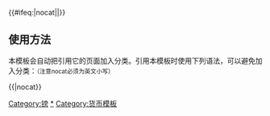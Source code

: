 <noinclude>
{{noteTA
|1=zh-cn:澳大利亚;zh-hk:澳洲;zh:澳大利亞
}}
</noinclude>{{Navbox
 | name = 镑
 | title = 单位为“[[镑]]”、“[[里拉 (貨幣)|里拉]]”或相似名称的[[货币]]
 | listclass = hlist

 | group1 = 流通货币
 | list1 = 
* [[埃及镑]]
* [[福克兰群岛镑]]
* [[直布罗陀镑]]
* [[根西岛镑]]
* [[泽西岛镑]]
* [[黎巴嫩镑]]
* [[曼岛镑]]
* [[英镑]]
* [[圣赫勒拿镑]]
* [[南苏丹镑]]
* [[苏丹镑]]
* [[叙利亚镑]]
* [[土耳其里拉]]

 | group2 = 地方替代货币
 | list2 = 
* {{le|布里斯托尔镑|Bristol Pound}}
* [[布里克斯顿镑]]
* [[刘易斯镑]]
* {{le|斯特劳德镑|Stroud Pound}}
* {{le|托特尼斯镑|Totnes Pound}}


 | group3 = 历史货币
 | list3 = 
* {{le|奥尔德尼镑|Alderney pound}}
* {{le|盎格鲁-撒克逊镑|Anglo-Saxon pound}}
* [[澳大利亚镑]]
* {{le|巴哈马镑|Bahamian pound}}
* {{le|百慕大镑|Bermudian pound}}
* [[比亚法拉镑]]
* [[英属西非镑]]
* {{le|加拿大镑|Canadian pound}}
* {{le|康涅狄格镑|Connecticut pound}}
* [[塞浦路斯镑]]
* {{le|特拉华镑|Delaware pound}}
* {{le|斐济镑|Fijian pound}}
* [[法国里弗尔]]
* {{le|法属殖民地里弗尔|French colonial livre}}
* {{le|冈比亚镑|Gambian pound}}
* {{le|乔治亚镑|Georgia pound}}
* {{le|加纳镑|Ghanaian pound}}
* {{le|海地里弗|Haitian livre}}
* [[爱尔兰镑]]
* [[以色列里拉|以色列里拉/以色列镑]]
* [[意大利里拉]]
* {{le|牙买加镑|Jamaican pound}}
* {{le|日本政府发行大洋洲镑|Japanese government-issued Oceanian Pound}}
* {{le|利比亚镑|Libyan pound}}
* {{le|图尔里弗尔|Livre tournois}}
* {{le|伦巴底-威尼西亚镑|Lombardy-Venetia pound}}
* {{le|卢卡镑|Luccan pound}}
* {{le|马拉维镑|Malawian pound}}
* [[马耳他镑]]
* [[马耳他里拉]]
* {{le|马里兰镑|Maryland pound}}
* {{le|马萨诸塞镑|Massachusetts pound}}
* {{le|新布朗斯维克镑|New Brunswick pound}}
* {{le|新法兰西镑|New France livre}}
* {{le|新几内亚镑|New Guinean pound}}
* {{le|新罕布什尔镑|New Hampshire pound}}
* {{le|新泽西镑|New Jersey pound}}
* {{le|纽约镑|New York pound}}
* [[新西兰镑]]
* {{le|纽芬兰镑|Newfoundland pound}}
* [[尼日利亚镑]]
* {{le|北卡罗来纳镑|North Carolina pound}}
* {{le|新斯科舍镑|Nova Scotian pound}}
* {{le|大洋洲镑|Oceanian pound}}
* {{le|奥斯曼里拉|Ottoman lira}}
* {{le|巴勒斯坦镑|Palestine pound}}
* {{le|教皇国里拉|Papal lira}}
* {{le|巴黎里弗尔|Livre parisis}}
* {{le|帕尔马里拉|Parman lira}}
* {{le|宾夕法尼亚镑|Pennsylvania pound}}
* {{le|苏格兰镑|Pound Scots}}
* {{le|爱德华王子岛镑|Prince Edward Island pound}}
* {{le|罗德岛镑|Rhode Island pound}}
* {{le|罗得西亚镑|Rhodesian pound}}
* {{le|罗得西亚与尼亚萨兰镑|Rhodesia and Nyasaland pound}}
* {{le|撒丁里拉|Sardinian lira}}
* {{le|所罗门群岛镑|Solomon Islands pound}}
* {{le|南卡罗来纳镑|South Carolina pound}}
* {{le|南罗得西亚镑|Southern Rhodesian pound}}
* {{le|南非镑|South African pound}}
* {{le|西南非镑|South West African pound}}
* {{le|汤加镑|Tongan pound}}
* {{le|托斯卡纳镑|Tuscan pound}}
* {{le|弗吉尼亚镑|Virginia pound}}
* {{le|西印度镑|West Indian pound}}
* {{le|西萨摩亚镑|Western Samoan pound}}
* {{le|赞比亚镑|Zambian pound}}

 | group4 = 参见
 | list4 =
* [[第纳尔]]
* [[£]]
* [[金衡制|金衡磅]]

 | state = {{{state<includeonly>|autocollapse</includeonly>}}}
}}<includeonly>{{#ifeq:{{{1}}}|nocat||[[Category:镑]]}}</includeonly><noinclude>{{documentation}}
== 使用方法 ==

本模板会自动把引用它的页面加入分类。引用本模板时使用下列语法，可以避免加入分类：<small>（注意nocat必须为英文小写）</small>
 
<nowiki>{{</nowiki>{{PAGENAME}}<nowiki>|nocat}}</nowiki>

[[Category:镑|*]]
[[Category:货币模板]]
</noinclude>